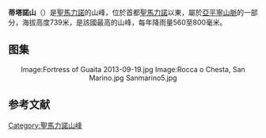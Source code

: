 {{Infobox mountain
| name = 蒂塔諾山
| native_name = {{lang|it|Monte Titano}}
| photo = Monte Titano.jpg
| photo_caption = 远望蒂塔诺山
| photo_size = 250
| elevation_m = 739
| elevation_ref = <ref name="pb">[http://www.peakbagger.com/peak.aspx?pid=10183 "Mount Titano" on Peakbagger.com].[2018-10-26].</ref>
| prominence_m = 189
| prominence_ref = <ref name="pb"/>
| listing = [[各国最高点列表|各国最高点列表]]
| map = San Marino
| map_caption = 在[[圣马力诺|圣马力诺]]的位置
| map_size = 220
| label_position = right
| location = [[圣马力诺|圣马力诺]]
| range = [[亚平宁山脉|亚平宁山脉]]
| coordinates = {{coord|43|55|42|N|12|27|08|E|type:mountain_scale:100000|format=dms|display=inline,title}}
| coordinates_ref =
| topo =
| type =
| age =
| last_eruption =
| first_ascent =
| easiest_route =
 |embedded={{designation list | embed=yes
   | designation1 = WHS
   | designation1_offname =  [[聖馬力諾_(城市)|聖馬力諾]]历史中心和蒂塔诺山
   | designation1_date = 2008 <small>(第32届[[世界遺產委員會|大会]])</small>
   | designation1_type = 文化遗产
   | designation1_criteria = iii
   | designation1_number = [http://whc.unesco.org/en/list/1245 1245]
   | designation1_free1name = State Party
   | designation1_free1value = [[圣马力诺|圣马力诺]]
   | designation1_free2name = 地区
   | designation1_free2value = [[欧洲地区世界遗产列表|欧洲]]
}}
}}

'''蒂塔諾山'''（{{lang-it|Monte Titano}}）是[[聖馬力諾|聖馬力諾]]的山峰，位於首都[[聖馬力諾_(城市)|聖馬力諾]]以東，屬於[[亞平寧山脈|亞平寧山脈]]的一部分，海拔高度739米，是該國最高的山峰，每年降雨量560至800毫米。

==图集==
<center>
<gallery mode="packed">
Image:Fortress of Guaita 2013-09-19.jpg
Image:Rocca o Chesta, San Marino.jpg
Sanmarino5.jpg
</gallery>
</center>

==参考文献==
{{reflist}}
{{SanMarino-geo-stub}}
[[Category:聖馬力諾山峰|Category:聖馬力諾山峰]]